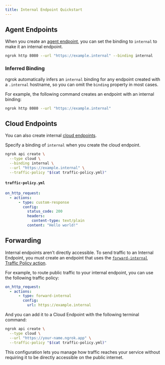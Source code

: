 ```yaml
---
title: Internal Endpoint Quickstart
---
```


## Agent Endpoints

When you create an [agent endpoint](/docs/universal-gateway/agent-endpoints), you can set the binding to `internal` to make it an internal endpoint.

```bash
ngrok http 8080 --url "https://example.internal" --binding internal
```

### Inferred Binding

ngrok automatically infers an `internal` binding for any endpoint created with a `.internal` hostname, so you can omit the `binding` property in most cases.

For example, the following command creates an endpoint with an internal binding:

```bash
ngrok http 8080 --url "https://example.internal"
```

## Cloud Endpoints

You can also create internal [cloud endpoints](/docs/universal-gateway/cloud-endpoints/).

Specify a binding of `internal` when you create the cloud endpoint.

```bash
ngrok api create \
  --type cloud \
  --binding internal \
  --url "https://example.internal" \
  --traffic-policy "$(cat traffic-policy.yml)"
```

#### `traffic-policy.yml`

```yaml
on_http_request:
  - actions:
      - type: custom-response
        config:
          status_code: 200
          headers:
            content-type: text/plain
          content: "Hello world!"
```

## Forwarding

Internal endpoints aren’t directly accessible. To send traffic to an Internal Endpoint, you must create an endpoint that uses the [`forward-internal` Traffic Policy action](/docs/traffic-policy/actions/forward-internal/).

For example, to route public traffic to your internal endpoint, you can use the following traffic policy:

```yaml
on_http_request:
  - actions:
      - type: forward-internal
        config:
          url: https://example.internal
```

And you can add it to a Cloud Endpoint with the following terminal command:

```bash
ngrok api create \
  --type cloud \
  --url "https://your-name.ngrok.app" \
  --traffic-policy "$(cat traffic-policy.yml)"
```

This configuration lets you manage how traffic reaches your service without requiring it to be directly accessible on the public internet.
